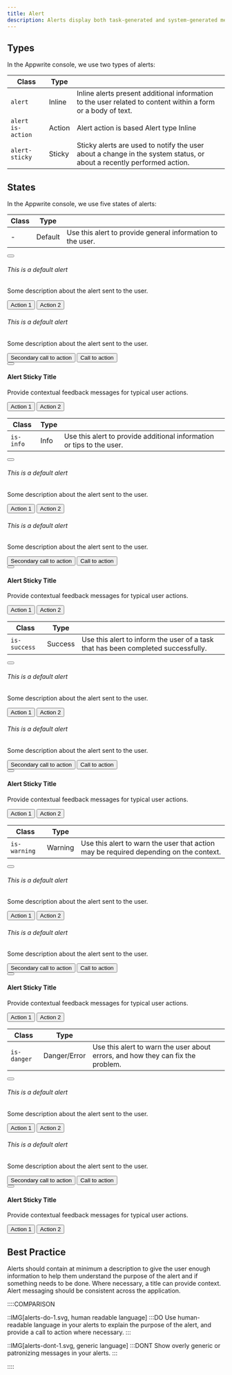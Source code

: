 ```yaml
---
title: Alert
description: Alerts display both task-generated and system-generated messages. They can persist in the UI, or they can be dismissed by the user.
---
```


## Types

In the Appwrite console, we use two types of alerts:

| Class            | Type   |                                                                                                                      |
| ---------------- | ------ | -------------------------------------------------------------------------------------------------------------------- |
| `alert`          | Inline | Inline alerts present additional information to the user related to content within a form or a body of text.         |
| `alert is-action`| Action | Alert action is based Alert type Inline                                                                              |
| `alert-sticky`   | Sticky | Sticky alerts are used to notify the user about a change in the system status, or about a recently performed action. |

## States

In the Appwrite console, we use five states of alerts:

| Class | Type    |                                                            |
| ----- | ------- | ---------------------------------------------------------- |
| -     | Default | Use this alert to provide general information to the user. |

<Preview>
    <section class="alert">
        <div class="alert-grid">
            <button
                class="button is-text is-only-icon"
                style="--button-size:1.5rem;"
                aria-label="close alert box"
            >
                <span class="icon-x" aria-hidden="true"></span>
            </button>
            <span class="icon-info" aria-hidden="true"></span>
            <div class="alert-content">
                <h6 class="alert-title">This is a default alert</h6>
                <p class="alert-message">Some description about the alert sent to the user.</p>
                <div class="alert-buttons u-flex">
                    <button class="button is-text">
                        <span class="text">Action 1</span>
                    </button>
                    <button class="button is-text">
                        <span class="text">Action 2</span>
                    </button>
                </div>
            </div>
        </div>
    </section>
</Preview>

<Preview noFlex>
    <section class="alert is-action">
        <div class="alert-grid">
            <span class="icon-info" aria-hidden="true"></span>
            <div class="alert-content">
                <h6 class="alert-title">This is a default alert</h6>
                <p class="alert-message">Some description about the alert sent to the user.</p>
            </div>
            <div class="alert-buttons u-flex u-gap-16">
                <button class="button is-text is-full-width-mobile">
                    <span class="text">Secondary call to action</span>
                </button>
                <button class="button is-secondary is-full-width-mobile">
                    <span class="text">Call to action</span>
                </button>
            </div>
        </div>
    </section>
</Preview>

<Preview>
  <section class="alert-sticky">
    <button
      class="button is-text is-only-icon"
      style="--button-size:1.5rem;"
      aria-label="close alert"
    >
      <span class="icon-x" aria-hidden="true"></span>
    </button>
    <div class="alert-sticky-image">
      <span class="icon-info" aria-hidden="true"></span>
    </div>
    <div class="alert-sticky-content">
      <h4 class="alert-sticky-title">Alert Sticky Title</h4>
      <p>Provide contextual feedback messages for typical user actions.</p>
    </div>
    <div class="alert-sticky-buttons u-flex">
      <button class="button is-text is-small">
        <span class="text">Action 1</span>
      </button>
      <button class="button is-text is-small">
        <span class="text">Action 2</span>
      </button>
    </div>
  </section>
</Preview>

| Class     | Type |                                                                       |
| --------- | ---- | --------------------------------------------------------------------- |
| `is-info` | Info | Use this alert to provide additional information or tips to the user. |

<Preview>
    <section class="alert is-info">
        <div class="alert-grid">
            <button
                class="button is-text is-only-icon"
                style="--button-size:1.5rem;"
                aria-label="close alert box"
            >
                <span class="icon-x" aria-hidden="true"></span>
            </button>
            <span class="icon-info" aria-hidden="true"></span>
            <div class="alert-content">
                <h6 class="alert-title">This is a default alert</h6>
                <p class="alert-message">Some description about the alert sent to the user.</p>
                <div class="alert-buttons u-flex">
                    <button class="button is-text">
                        <span class="text">Action 1</span>
                    </button>
                    <button class="button is-text">
                        <span class="text">Action 2</span>
                    </button>
                </div>
            </div>
        </div>
    </section>
</Preview>

<Preview noFlex>
    <section class="alert is-action is-info">
        <div class="alert-grid">
            <span class="icon-info" aria-hidden="true"></span>
            <div class="alert-content">
                <h6 class="alert-title">This is a default alert</h6>
                <p class="alert-message">Some description about the alert sent to the user.</p>
            </div>
            <div class="alert-buttons u-flex u-gap-16">
                <button class="button is-text is-full-width-mobile">
                    <span class="text">Secondary call to action</span>
                </button>
                <button class="button is-secondary is-full-width-mobile">
                    <span class="text">Call to action</span>
                </button>
            </div>
        </div>
    </section>
</Preview>

<Preview>
  <section class="alert-sticky is-info">
    <button
      class="button is-text is-only-icon"
      style="--button-size:1.5rem;"
      aria-label="close alert"
    >
      <span class="icon-x" aria-hidden="true"></span>
    </button>
    <div class="alert-sticky-image">
      <span class="icon-info" aria-hidden="true"></span>
    </div>
    <div class="alert-sticky-content">
      <h4 class="alert-sticky-title">Alert Sticky Title</h4>
      <p>Provide contextual feedback messages for typical user actions.</p>
    </div>
    <div class="alert-sticky-buttons u-flex">
      <button class="button is-text is-small">
        <span class="text">Action 1</span>
      </button>
      <button class="button is-text is-small">
        <span class="text">Action 2</span>
      </button>
    </div>
  </section>
</Preview>

| Class        | Type    |                                                                                   |
| ------------ | ------- | --------------------------------------------------------------------------------- |
| `is-success` | Success | Use this alert to inform the user of a task that has been completed successfully. |

<Preview>
    <section class="alert is-success">
        <div class="alert-grid">
            <button
                class="button is-text is-only-icon"
                style="--button-size:1.5rem;"
                aria-label="close alert box"
            >
                <span class="icon-x" aria-hidden="true"></span>
            </button>
            <span class="icon-info" aria-hidden="true"></span>
            <div class="alert-content">
                <h6 class="alert-title">This is a default alert</h6>
                <p class="alert-message">Some description about the alert sent to the user.</p>
                <div class="alert-buttons u-flex">
                    <button class="button is-text">
                        <span class="text">Action 1</span>
                    </button>
                    <button class="button is-text">
                        <span class="text">Action 2</span>
                    </button>
                </div>
            </div>
        </div>
    </section>
</Preview>

<Preview noFlex>
    <section class="alert is-action is-success">
        <div class="alert-grid">
            <span class="icon-info" aria-hidden="true"></span>
            <div class="alert-content">
                <h6 class="alert-title">This is a default alert</h6>
                <p class="alert-message">Some description about the alert sent to the user.</p>
            </div>
            <div class="alert-buttons u-flex u-gap-16">
                <button class="button is-text is-full-width-mobile">
                    <span class="text">Secondary call to action</span>
                </button>
                <button class="button is-secondary is-full-width-mobile">
                    <span class="text">Call to action</span>
                </button>
            </div>
        </div>
    </section>
</Preview>

<Preview>
  <section class="alert-sticky is-success">
    <button
      class="button is-text is-only-icon"
      style="--button-size:1.5rem;"
      aria-label="close alert"
    >
      <span class="icon-x" aria-hidden="true"></span>
    </button>
    <div class="alert-sticky-image">
      <span class="icon-info" aria-hidden="true"></span>
    </div>
    <div class="alert-sticky-content">
      <h4 class="alert-sticky-title">Alert Sticky Title</h4>
      <p>Provide contextual feedback messages for typical user actions.</p>
    </div>
    <div class="alert-sticky-buttons u-flex">
      <button class="button is-text is-small">
        <span class="text">Action 1</span>
      </button>
      <button class="button is-text is-small">
        <span class="text">Action 2</span>
      </button>
    </div>
  </section>
</Preview>

| Class        | Type    |                                                                                       |
| ------------ | ------- | ------------------------------------------------------------------------------------- |
| `is-warning` | Warning | Use this alert to warn the user that action may be required depending on the context. |

<Preview>
    <section class="alert is-warning">
        <div class="alert-grid">
            <button
                class="button is-text is-only-icon"
                style="--button-size:1.5rem;"
                aria-label="close alert box"
            >
                <span class="icon-x" aria-hidden="true"></span>
            </button>
            <span class="icon-info" aria-hidden="true"></span>
            <div class="alert-content">
                <h6 class="alert-title">This is a default alert</h6>
                <p class="alert-message">Some description about the alert sent to the user.</p>
                <div class="alert-buttons u-flex">
                    <button class="button is-text">
                        <span class="text">Action 1</span>
                    </button>
                    <button class="button is-text">
                        <span class="text">Action 2</span>
                    </button>
                </div>
            </div>
        </div>
    </section>
</Preview>

<Preview noFlex>
    <section class="alert is-action is-warning">
        <div class="alert-grid">
            <span class="icon-info" aria-hidden="true"></span>
            <div class="alert-content">
                <h6 class="alert-title">This is a default alert</h6>
                <p class="alert-message">Some description about the alert sent to the user.</p>
            </div>
            <div class="alert-buttons u-flex u-gap-16">
                <button class="button is-text is-full-width-mobile">
                    <span class="text">Secondary call to action</span>
                </button>
                <button class="button is-secondary is-full-width-mobile">
                    <span class="text">Call to action</span>
                </button>
            </div>
        </div>
    </section>
</Preview>

<Preview>
  <section class="alert-sticky is-warning">
    <button
      class="button is-text is-only-icon"
      style="--button-size:1.5rem;"
      aria-label="close alert"
    >
      <span class="icon-x" aria-hidden="true"></span>
    </button>
    <div class="alert-sticky-image">
      <span class="icon-info" aria-hidden="true"></span>
    </div>
    <div class="alert-sticky-content">
      <h4 class="alert-sticky-title">Alert Sticky Title</h4>
      <p>Provide contextual feedback messages for typical user actions.</p>
    </div>
    <div class="alert-sticky-buttons u-flex">
      <button class="button is-text is-small">
        <span class="text">Action 1</span>
      </button>
      <button class="button is-text is-small">
        <span class="text">Action 2</span>
      </button>
    </div>
  </section>
</Preview>

| Class       | Type         |                                                                                 |
| ----------- | ------------ | ------------------------------------------------------------------------------- |
| `is-danger` | Danger/Error | Use this alert to warn the user about errors, and how they can fix the problem. |

<Preview>
    <section class="alert is-danger">
        <div class="alert-grid">
            <button
                class="button is-text is-only-icon"
                style="--button-size:1.5rem;"
                aria-label="close alert box"
            >
                <span class="icon-x" aria-hidden="true"></span>
            </button>
            <span class="icon-info" aria-hidden="true"></span>
            <div class="alert-content">
                <h6 class="alert-title">This is a default alert</h6>
                <p class="alert-message">Some description about the alert sent to the user.</p>
                <div class="alert-buttons u-flex">
                    <button class="button is-text">
                        <span class="text">Action 1</span>
                    </button>
                    <button class="button is-text">
                        <span class="text">Action 2</span>
                    </button>
                </div>
            </div>
        </div>
    </section>
</Preview>

<Preview noFlex>
    <section class="alert is-action is-danger">
        <div class="alert-grid">
            <span class="icon-info" aria-hidden="true"></span>
            <div class="alert-content">
                <h6 class="alert-title">This is a default alert</h6>
                <p class="alert-message">Some description about the alert sent to the user.</p>
            </div>
            <div class="alert-buttons u-flex u-gap-16">
                <button class="button is-text is-full-width-mobile">
                    <span class="text">Secondary call to action</span>
                </button>
                <button class="button is-secondary is-full-width-mobile">
                    <span class="text">Call to action</span>
                </button>
            </div>
        </div>
    </section>
</Preview>

<Preview>
  <section class="alert-sticky is-danger">
    <button
      class="button is-text is-only-icon"
      style="--button-size:1.5rem;"
      aria-label="close alert"
    >
      <span class="icon-x" aria-hidden="true"></span>
    </button>
    <div class="alert-sticky-image">
      <span class="icon-info" aria-hidden="true"></span>
    </div>
    <div class="alert-sticky-content">
      <h4 class="alert-sticky-title">Alert Sticky Title</h4>
      <p>Provide contextual feedback messages for typical user actions.</p>
    </div>
    <div class="alert-sticky-buttons u-flex">
      <button class="button is-text is-small">
        <span class="text">Action 1</span>
      </button>
      <button class="button is-text is-small">
        <span class="text">Action 2</span>
      </button>
    </div>
  </section>
</Preview>

## Best Practice

Alerts should contain at minimum a description to give the user enough information to help them understand the purpose of the alert and if something needs to be done. Where necessary, a title can provide context. Alert messaging should be consistent across the application.

::::COMPARISON

::IMG[alerts-do-1.svg, human readable language]
:::DO
Use human-readable language in your alerts to explain the purpose of the alert, and provide a call to action where necessary.
:::

::IMG[alerts-dont-1.svg, generic language]
:::DONT
Show overly generic or patronizing messages in your alerts.
:::

::::

